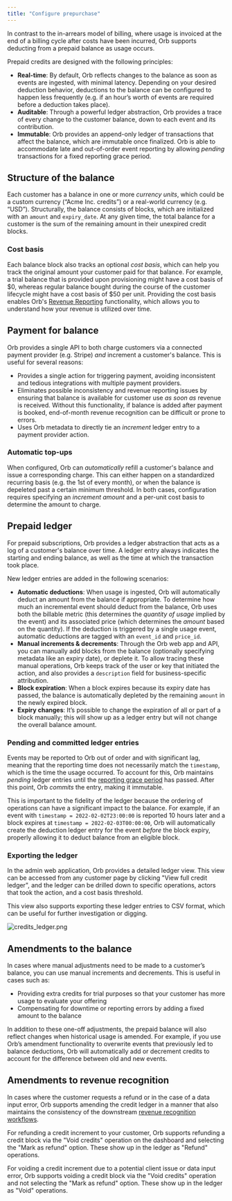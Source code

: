 ```yaml
---
title: "Configure prepurchase"
---
```


In contrast to the in-arrears model of billing, where usage is invoiced at the end of a billing cycle after costs have been incurred, Orb supports deducting from a prepaid balance as usage occurs.

Prepaid credits are designed with the following principles:

* **Real-time**: By default, Orb reflects changes to the balance as soon as events are ingested, with minimal latency. Depending on your desired deduction behavior, deductions to the balance can be configured to happen less frequently (e.g. if an hour’s worth of events are required before a deduction takes place).
* **Auditable**: Through a powerful ledger abstraction, Orb provides a trace of every change to the customer balance, down to each event and its contribution.
* **Immutable**: Orb provides an append-only ledger of transactions that affect the balance, which are immutable once finalized. Orb is able to accommodate late and out-of-order event reporting by allowing _pending_ transactions for a fixed reporting grace period.

## Structure of the balance[](#structure-of-the-balance "Direct link to heading")

Each customer has a balance in one or more _currency units_, which could be a custom currency (“Acme Inc. credits”) or a real-world currency (e.g. “USD”). Structurally, the balance consists of blocks, which are initialized with an `amount` and `expiry_date`. At any given time, the total balance for a customer is the sum of the remaining amount in their unexpired credit blocks.

### Cost basis[](#cost-basis "Direct link to heading")

Each balance block also tracks an optional _cost basis_, which can help you track the original amount your customer paid for that balance. For example, a trial balance that is provided upon provisioning might have a cost basis of $0, whereas regular balance bought during the course of the customer lifecycle might have a cost basis of $50 per unit. Providing the cost basis enables Orb's [Revenue Reporting](/guides/revenue-reporting/revenue-recognition) functionality, which allows you to understand how your revenue is utilized over time.

## Payment for balance[](#payment-for-balance "Direct link to heading")

Orb provides a single API to both charge customers via a connected payment provider (e.g. Stripe) _and_ increment a customer's balance. This is useful for several reasons:

* Provides a single action for triggering payment, avoiding inconsistent and tedious integrations with multiple payment providers.
* Eliminates possible inconsistency and revenue reporting issues by ensuring that balance is available for customer use _as soon as_ revenue is received. Without this functionality, if balance is added after payment is booked, end-of-month revenue recognition can be difficult or prone to errors.
* Uses Orb metadata to directly tie an _increment_ ledger entry to a payment provider action.

### Automatic top-ups[](#automatic-top-ups "Direct link to heading")

When configured, Orb can _automatically_ refill a customer's balance and issue a corresponding charge. This can either happen on a standardized recurring basis (e.g. the 1st of every month), or when the balance is depeleted past a certain minimum threshold. In both cases, configuration requires specifying an _increment amount_ and a per-unit cost basis to determine the amount to charge.

## Prepaid ledger[](#prepaid-ledger "Direct link to heading")

For prepaid subscriptions, Orb provides a ledger abstraction that acts as a log of a customer's balance over time. A ledger entry always indicates the starting and ending balance, as well as the time at which the transaction took place.

New ledger entries are added in the following scenarios:

* **Automatic deductions**: When usage is ingested, Orb will automatically deduct an amount from the balance if appropriate. To determine how much an incremental event should deduct from the balance, Orb uses both the billable metric (this determines the _quantity of usage_ implied by the event) and its associated price (which determines the _amount_ based on the quantity). If the deduction is triggered by a single usage event, automatic deductions are tagged with an `event_id` and `price_id`.
* **Manual increments & decrements**: Through the Orb web app and API, you can manually add blocks from the balance (optionally specifying metadata like an expiry date), or deplete it. To allow tracing these manual operations, Orb keeps track of the user or key that initiated the action, and also provides a `description` field for business-specific attribution.
* **Block expiration**: When a block expires because its expiry date has passed, the balance is automatically depleted by the remaining `amount` in the newly expired block.
* **Expiry changes**: It’s possible to change the expiration of all or part of a block manually; this will show up as a ledger entry but will not change the overall balance amount.

### Pending and committed ledger entries[](#pending-and-committed-ledger-entries "Direct link to heading")

Events may be reported to Orb out of order and with significant lag, meaning that the reporting time does not necessarily match the `timestamp`, which is the time the usage occurred. To account for this, Orb maintains _pending_ ledger entries until the [reporting grace period](/guides/events-and-metrics/reporting-errors#reporting-grace-period) has passed. After this point, Orb _commits_ the entry, making it immutable.

This is important to the fidelity of the ledger because the ordering of operations can have a significant impact to the balance. For example, if an event with `timestamp = 2022-02-02T23:00:00` is reported 10 hours later and a block expires at `timestamp = 2022-02-03T00:00:00`, Orb will automatically create the deduction ledger entry for the event _before_ the block expiry, properly allowing it to deduct balance from an eligible block.

### Exporting the ledger[](#exporting-the-ledger "Direct link to heading")

In the admin web application, Orb provides a detailed ledger view. This view can be accessed from any customer page by clicking "View full credit ledger", and the ledger can be drilled down to specific operations, actors that took the action, and a cost basis threshold.

This view also supports exporting these ledger entries to CSV format, which can be useful for further investigation or digging.

![credits_ledger.png](/images/guides/product-catalog/credit-ledger-68e86b31608f67dd3f5387d556fe6d0b.png)

## Amendments to the balance[](#amendments-to-the-balance "Direct link to heading")

In cases where manual adjustments need to be made to a customer’s balance, you can use manual increments and decrements. This is useful in cases such as:

* Providing extra credits for trial purposes so that your customer has more usage to evaluate your offering
* Compensating for downtime or reporting errors by adding a fixed amount to the balance

In addition to these one-off adjustments, the prepaid balance will also reflect changes when historical usage is amended. For example, if you use Orb’s amendment functionality to overwrite events that previously led to balance deductions, Orb will automatically add or decrement credits to account for the difference between old and new events.

## Amendments to revenue recognition[](#amendments-to-revenue-recognition "Direct link to heading")

In cases where the customer requests a refund or in the case of a data input error, Orb supports amending the credit ledger in a manner that also maintains the consistency of the downstream [revenue recognition workflows](/guides/revenue-reporting/revenue-recognition#prepurchase-revenue).

For refunding a credit increment to your customer, Orb supports refunding a credit block via the "Void credits" operation on the dashboard and selecting the "Mark as refund" option. These show up in the ledger as "Refund" operations.

For voiding a credit increment due to a potential client issue or data input error, Orb supports voiding a credit block via the "Void credits" operation and not selecting the "Mark as refund" option. These show up in the ledger as "Void" operations.